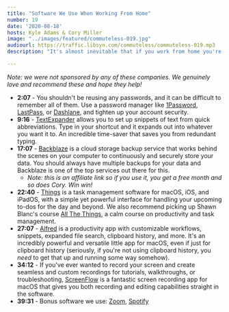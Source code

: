 ```yaml
---
title: "Software We Use When Working From Home"
number: 19
date: '2020-08-18'
hosts: Kyle Adams & Cory Miller
image: "../images/featured/commuteless-019.jpg"
audiourl: https://traffic.libsyn.com/commuteless/commuteless-019.mp3
description: "It's almost inevitable that if you work from home you're going to be on a computer of some sort. The software you use on a daily basis becomes the means by which you get your work done, and so we think you should be using the best software you can. In this episode we talk about some of our favorite apps and services and how we use them."

---
```


*Note: we were not sponsored by any of these companies. We genuinely love and recommend these and hope they help!*

- **2:07** - You shouldn't be reusing any passwords, and it can be difficult to remember all of them. Use a password manager like [1Password](https://1password.com/), [LastPass](https://www.lastpass.com/), or [Dashlane](https://www.dashlane.com/), and tighten up your account security.
- **9:16** - [TextExpander](https://textexpander.com/) allows you to set up snippets of text from quick abbreviations. Type in your shortcut and it expands out into whatever you want it to. An incredible time-saver that saves you from redundant typing.
- **17:07** - [Backblaze](https://secure.backblaze.com/r/01nqwa) is a cloud storage backup service that works behind the scenes on your computer to continuously and securely store your data. You should always have multiple backups for your data and Backblaze is one of the top services out there for this.
    - *Note: this is an affiliate link so if you use it, you get a free month and so does Cory. Win win!*
- **22:40** - [Things](https://culturedcode.com/things/) is a task management software for macOS, iOS, and iPadOS, with a simple yet powerful interface for handling your upcoming to-dos for the day and beyond. We also recommend picking up Shawn Blanc's course [All The Things](https://thesweetsetup.com/things/), a calm course on productivity and task management.
- **27:07** - [Alfred](https://www.alfredapp.com/) is a productivity app with customizable workflows, snippets, expanded file search, clipboard history, and more. It's an incredibly powerful and versatile little app for macOS, even if just for clipboard history (seriously, if you're not using clipboard history, you *need* to get that up and running some way somehow).
- **34:12** - If you've ever wanted to record your screen and create seamless and custom recordings for tutorials, walkthroughs, or troubleshooting, [ScreenFlow](https://www.telestream.net/screenflow/) is a fantastic screen recording app for macOS that gives you both recording and editing capabilities straight in the software.
- **39:31** - Bonus software we use: [Zoom](https://zoom.us/), [Spotify](https://www.spotify.com)